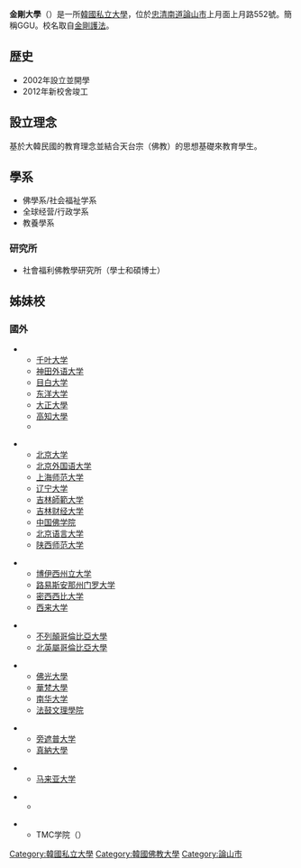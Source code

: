 {{unreferenced|time=2016-10-01T03:54:51+00:00}}
{{Infobox university | name =金剛大學 | EnglishName = Geumgang University | native_name=금강대학교| image = | motto =  | established = 2002年 | type = 私立 | religion = | affiliation = | grades = | president = | principal = | dean = | college = | house = | sc = | cs = | faculty = | staff = | students = | athletics = | conference = | colors = | mascot = | magazine = | address = {{KOR}}[[忠清南道|忠清南道]][[論山市|論山市]]<br>上月面上月路552号 | telephone =  +82 41-731-3114| fax =  | mail = | website =http://www.ggu.ac.kr/  |legal_person = 学校法人金剛大学校}}

'''金剛大學'''（{{lang-ko|금강대학교}}）是一所[[韓國|韓國]][[私立大學|私立大學]]，位於[[忠清南道|忠清南道]][[論山市|論山市]]上月面上月路552號。簡稱GGU。校名取自[[執金剛神|金剛護法]]。

== 歴史 ==
* 2002年設立並開學
* 2012年新校舍竣工

== 設立理念 ==
基於大韓民國的教育理念並結合天台宗（佛教）的思想基礎來教育學生。

== 學系 ==
* 佛學系/社会福祉学系
* 全球经营/行政学系
* 教養學系

=== 研究所 ===
* 社會福利佛教學研究所（學士和碩博士）

== 姊妹校 ==

=== 國外 ===
* {{JPN}}
** [[千叶大学|千叶大学]]
** [[神田外语大学|神田外语大学]]
** [[目白大学|目白大学]]
** [[东洋大学|东洋大学]]
** [[大正大學|大正大學]]
** [[高知大學|高知大學]]
** {{tsl|ja|身延山大学}}

* {{CHNML}}
** [[北京大学|北京大学]]
** [[北京外国语大学|北京外国语大学]]
** [[上海师范大学|上海师范大学]]
** [[辽宁大学|辽宁大学]]
** [[吉林師範大学|吉林師範大学]]
** [[吉林财经大学|吉林财经大学]]
** [[中国佛学院|中国佛学院]]
** [[北京语言大学|北京语言大学]]
** [[陕西师范大学|陕西师范大学]]

* {{USA}}
** [[博伊西州立大学|博伊西州立大学]]
** [[路易斯安那州门罗大学|路易斯安那州门罗大学]]
** [[密西西比大学|密西西比大学]]
** [[西来大学|西来大学]]

* {{CAN}}
** [[不列顛哥倫比亞大學|不列顛哥倫比亞大學]]
** [[北英屬哥倫比亞大學|北英屬哥倫比亞大學]]

* {{TWN}}
** [[佛光大學|佛光大學]]
** [[華梵大學|華梵大學]]
** [[南華大學_(台灣)|南华大学]]
** [[法鼓文理學院|法鼓文理學院]]

* {{PAK}}
** [[旁遮普大学|旁遮普大学]]
** [[真納大學|真納大學]]

* {{MYS}}
** [[马来亚大学|马来亚大学]]

* {{PHL}}
** {{link-en|宿霧医科大学|Cebu Doctor's University}}

* {{SIN}}
** TMC学院（{{lang-en|TMC Academy}}）

[[Category:韓國私立大學|Category:韓國私立大學]]
[[Category:韓國佛教大學|Category:韓國佛教大學]]
[[Category:論山市|Category:論山市]]